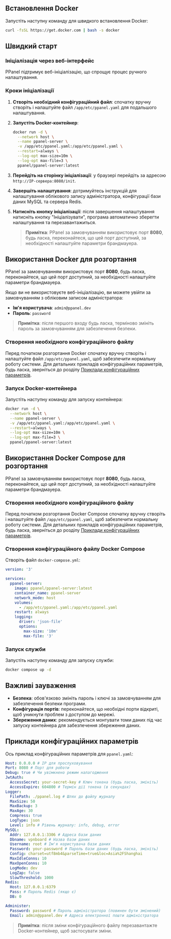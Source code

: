 ## Встановлення Docker

Запустіть наступну команду для швидкого встановлення Docker:

```sh
curl -fsSL https://get.docker.com | bash -s docker
```

## Швидкий старт

### Ініціалізація через веб-інтерфейс

PPanel підтримує веб-ініціалізацію, що спрощує процес ручного налаштування.

### Кроки ініціалізації

1. **Створіть необхідний конфігураційний файл**: спочатку вручну створіть і налаштуйте файл `/app/etc/ppanel.yaml` для подальшого налаштування.

2. **Запустіть Docker-контейнер**:

   ```sh
   docker run -d \
     --network host \
     --name ppanel-server \
     -v /app/etc/ppanel.yaml:/app/etc/ppanel.yaml \
     --restart=always \
     --log-opt max-size=10m \
     --log-opt max-file=3 \
     ppanel/ppanel-server:latest
   ```

3. **Перейдіть на сторінку ініціалізації**: у браузері перейдіть за адресою `http://IP-сервера:8080/init`.

4. **Завершіть налаштування**: дотримуйтесь інструкцій для налаштування облікового запису адміністратора, конфігурації бази даних MySQL та сервера Redis.

5. **Натисніть кнопку ініціалізації**: після завершення налаштування натисніть кнопку "Ініціалізувати", програма автоматично зберегти налаштування та перезавантажиться.

   > **Примітка**: PPanel за замовчуванням використовує порт **8080**, будь ласка, переконайтеся, що цей порт доступний, за необхідності налаштуйте параметри брандмауера.

## Використання Docker для розгортання

PPanel за замовчуванням використовує порт **8080**, будь ласка, переконайтеся, що цей порт доступний, за необхідності налаштуйте параметри брандмауера.

Якщо ви не використовуєте веб-ініціалізацію, ви можете увійти за замовчуванням з обліковим записом адміністратора:

- **Ім'я користувача**: `admin@ppanel.dev`
- **Пароль**: `password`

> **Примітка**: після першого входу будь ласка, терміново змініть пароль за замовчуванням для забезпечення безпеки.

### Створення необхідного конфігураційного файлу

Перед початком розгортання Docker спочатку вручну створіть і налаштуйте файл `/app/etc/ppanel.yaml`, щоб забезпечити нормальну роботу системи. Для детальних прикладів конфігураційних параметрів, будь ласка, зверніться до розділу [Приклади конфігураційних параметрів](#приклади-конфігураційних-параметрів).

### Запуск Docker-контейнера

Запустіть наступну команду для запуску контейнера:

```sh
docker run -d \
  --network host \
  --name ppanel-server \
  -v /app/etc/ppanel.yaml:/app/etc/ppanel.yaml \
  --restart=always \
  --log-opt max-size=10m \
  --log-opt max-file=3 \
  ppanel/ppanel-server:latest
```

## Використання Docker Compose для розгортання

PPanel за замовчуванням використовує порт **8080**, будь ласка, переконайтеся, що цей порт доступний, за необхідності налаштуйте параметри брандмауера.

### Створення необхідного конфігураційного файлу

Перед початком розгортання Docker Compose спочатку вручну створіть і налаштуйте файл `/app/etc/ppanel.yaml`, щоб забезпечити нормальну роботу системи. Для детальних прикладів конфігураційних параметрів, будь ласка, зверніться до розділу [Приклади конфігураційних параметрів](#приклади-конфігураційних-параметрів).

### Створення конфігураційного файлу Docker Compose

Створіть файл `docker-compose.yml`:

```yaml
version: '3'

services:
  ppanel-server:
    image: ppanel/ppanel-server:latest
    container_name: ppanel-server
    network_mode: host
    volumes:
      - /app/etc/ppanel.yaml:/app/etc/ppanel.yaml
    restart: always
    logging:
      driver: 'json-file'
      options:
        max-size: '10m'
        max-file: '3'
```

### Запуск служби

Запустіть наступну команду для запуску служби:

```sh
docker compose up -d
```

## Важливі зауваження

- **Безпека**: обов'язково змініть пароль і ключі за замовчуванням для забезпечення безпеки програми.
- **Конфігурація портів**: переконайтеся, що необхідні порти відкриті, щоб уникнути проблем з доступом до мережі.
- **Збереження даних**: рекомендується монтувати томи даних під час запуску контейнера для забезпечення збереження даних.

## Приклади конфігураційних параметрів

Ось приклад конфігураційних параметрів для `ppanel.yaml`:

```yaml
Host: 0.0.0.0 # IP для прослуховування
Port: 8080 # Порт для роботи
Debug: true # Чи увімкнено режим налагодження
JwtAuth:
  AccessSecret: your-secret-key # Ключ токена (будь ласка, змініть)
  AccessExpire: 604800 # Термін дії токена (в секундах)
Logger:
  FilePath: ./ppanel.log # Шлях до файлу журналу
  MaxSize: 50
  MaxBackup: 3
  MaxAge: 30
  Compress: true
  LogType: json
  Level: info # Рівень журналу: info, debug, error
MySQL:
  Addr: 127.0.0.1:3306 # Адреса бази даних
  Dbname: vpnboard # Назва бази даних
  Username: root # Ім'я користувача бази даних
  Password: your-password # Пароль бази даних (будь ласка, змініть)
  Config: charset=utf8mb4&parseTime=true&loc=Asia%2FShanghai
  MaxIdleConns: 10
  MaxOpenConns: 10
  LogMode: dev
  LogZap: false
  SlowThreshold: 1000
Redis:
  Host: 127.0.0.1:6379
  Pass: # Пароль Redis (якщо є)
  DB: 0

Administer:
  Password: password # Пароль адміністратора (повинен бути змінений)
  Email: admin@ppanel.dev # Адреса електронної пошти адміністратора
```

> **Примітка**: після зміни конфігураційного файлу перезавантажте Docker-контейнер, щоб застосувати зміни.


<Giscus />
